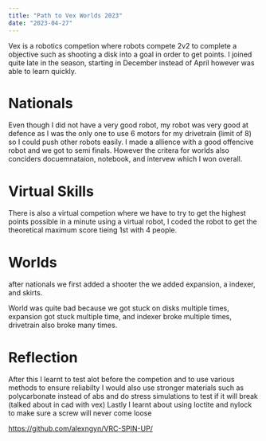 ```yaml
---
title: "Path to Vex Worlds 2023"
date: "2023-04-27"
---
```


Vex is a robotics competion where robots compete 2v2 to complete a objective such as shooting a disk into a goal in order to get points.
I joined quite late in the season, starting in December instead of April however was able to learn quickly. 

# Nationals 

Even though I did not have a very good robot, my robot was very good at defence as I was the only one to use 6 motors for my drivetrain (limit of 8) so I could push other robots easily. I made a allience with a good offencive robot and we got to semi finals. However the critera for worlds also conciders docuemnataion, notebook, and intervew which I won overall. 

# Virtual Skills

There is also a virtual competion where we have to try to get the highest points possible in a minute using a virtual robot, I coded the robot to get the theoretical maximum score tieing 1st with 4 people.

# Worlds

after nationals we first added a shooter
the we added expansion, a indexer, and skirts.

World was quite bad because we got stuck on disks multiple times, expansion got stuck multiple time, and indexer broke multiple times, drivetrain also broke many times.

# Reflection

After this I learnt to test alot before the competion and to use various methods to ensure reliabilty
I would also use stronger materials such as polycarbonate instead of abs and do stress simulations to test if it will break (talked about in cad with vex)
Lastly I learnt about using loctite and nylock to make sure a screw will never come loose

https://github.com/alexngyn/VRC-SPIN-UP/